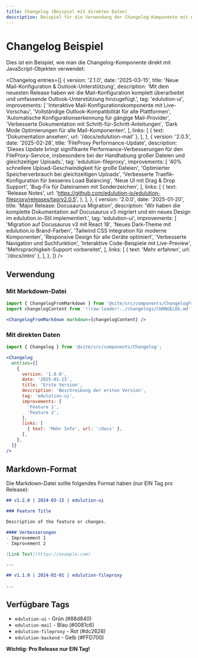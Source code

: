 ```yaml
---
title: Changelog (Beispiel mit direkten Daten)
description: Beispiel für die Verwendung der Changelog-Komponente mit direkten Daten
---
```



# Changelog Beispiel

Dies ist ein Beispiel, wie man die Changelog-Komponente direkt mit JavaScript-Objekten verwendet:

<Changelog
  entries={[
    {
      version: '2.1.0',
      date: '2025-03-15',
      title: 'Neue Mail-Konfiguration & Outlook-Unterstützung',
      description: 'Mit dem neuesten Release haben wir die Mail-Konfiguration komplett überarbeitet und umfassende Outlook-Unterstützung hinzugefügt.',
      tag: 'edulution-ui',
      improvements: [
        'Interaktive Mail-Konfigurationskomponente mit Live-Vorschau',
        'Vollständige Outlook-Kompatibilität für alle Plattformen',
        'Automatische Konfigurationserkennung für gängige Mail-Provider',
        'Verbesserte Dokumentation mit Schritt-für-Schritt-Anleitungen',
        'Dark Mode Optimierungen für alle Mail-Komponenten',
      ],
      links: [
        { text: 'Dokumentation ansehen', url: '/docs/edulution-mail' },
      ],
    },
    {
      version: '2.0.5',
      date: '2025-02-28',
      title: 'FileProxy Performance-Update',
      description: 'Dieses Update bringt signifikante Performance-Verbesserungen für den FileProxy-Service, insbesondere bei der Handhabung großer Dateien und gleichzeitiger Uploads.',
      tag: 'edulution-fileproxy',
      improvements: [
        '40% schnellere Upload-Geschwindigkeit für große Dateien',
        'Optimierter Speicherverbrauch bei gleichzeitigen Uploads',
        'Verbesserte Traefik-Konfiguration für besseres Load Balancing',
        'Neue UI mit Drag & Drop Support',
        'Bug-Fix für Dateinamen mit Sonderzeichen',
      ],
      links: [
        {
          text: 'Release Notes',
          url: 'https://github.com/edulution-io/edulution-fileproxy/releases/tag/v2.0.5',
        },
      ],
    },
    {
      version: '2.0.0',
      date: '2025-01-20',
      title: 'Major Release: Docusaurus Migration',
      description: 'Wir haben die komplette Dokumentation auf Docusaurus v3 migriert und ein neues Design im edulution.io-Stil implementiert.',
      tag: 'edulution-ui',
      improvements: [
        'Migration auf Docusaurus v3 mit React 18',
        'Neues Dark-Theme mit edulution.io Brand-Farben',
        'Tailwind CSS Integration für moderne Komponenten',
        'Responsive Design für alle Geräte optimiert',
        'Verbesserte Navigation und Suchfunktion',
        'Interaktive Code-Beispiele mit Live-Preview',
        'Mehrsprachigkeit-Support vorbereitet',
      ],
      links: [
        { text: 'Mehr erfahren', url: '/docs/intro' },
      ],
    },
  ]}
/>

## Verwendung

### Mit Markdown-Datei

```jsx
import { ChangelogFromMarkdown } from '@site/src/components/ChangelogFromMarkdown';
import changelogContent from '!!raw-loader!../changelogs/CHANGELOG.md';

<ChangelogFromMarkdown markdown={changelogContent} />
```

### Mit direkten Daten

```jsx
import { Changelog } from '@site/src/components/Changelog';

<Changelog
  entries={[
    {
      version: '1.0.0',
      date: '2025-01-15',
      title: 'Erste Version',
      description: 'Beschreibung der ersten Version',
      tag: 'edulution-ui',
      improvements: [
        'Feature 1',
        'Feature 2',
      ],
      links: [
        { text: 'Mehr Info', url: '/docs' },
      ],
    },
  ]}
/>
```

## Markdown-Format

Die Markdown-Datei sollte folgendes Format haben (nur EIN Tag pro Release):

```markdown
## v1.2.0 | 2024-03-15 | edulution-ui

### Feature Title

Description of the feature or changes.

#### Verbesserungen
- Improvement 1
- Improvement 2

[Link Text](https://example.com)

---

## v1.1.0 | 2024-02-01 | edulution-fileproxy

...
```

## Verfügbare Tags

- `edulution-ui` - Grün (#88d840)
- `edulution-mail` - Blau (#0081c6)
- `edulution-fileproxy` - Rot (#dc2626)
- `edulution-backend` - Gelb (#FFD700)

**Wichtig: Pro Release nur EIN Tag!**
